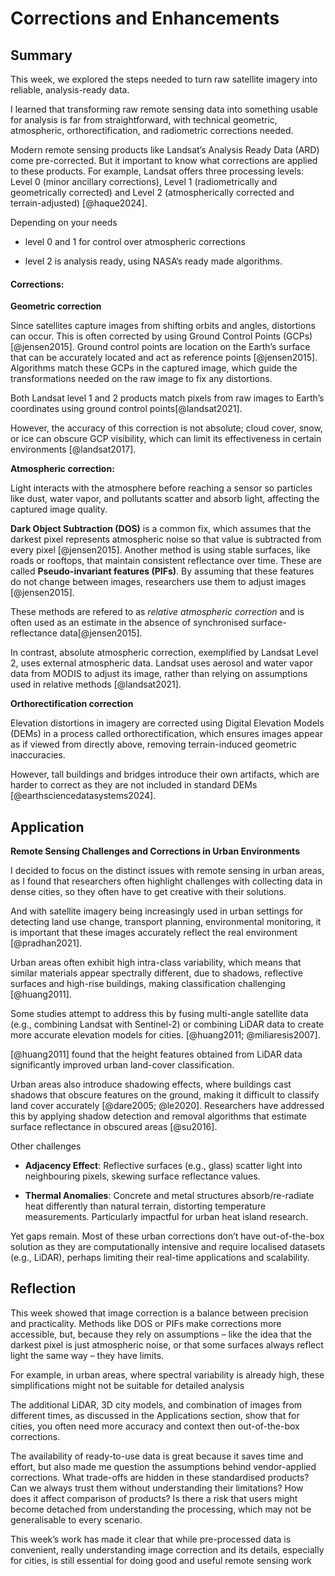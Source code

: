# Corrections and Enhancements

## Summary

This week, we explored the steps needed to turn raw satellite imagery into reliable, analysis-ready data.

I learned that transforming raw remote sensing data into something usable for analysis is far from straightforward, with technical geometric, atmospheric, orthorectification, and radiometric corrections needed.

Modern remote sensing products like Landsat’s Analysis Ready Data (ARD) come pre-corrected. But it important to know what corrections are applied to these products. For example, Landsat offers three processing levels: Level 0 (minor ancillary corrections), Level 1 (radiometrically and geometrically corrected) and Level 2 (atmospherically corrected and terrain-adjusted) [@haque2024].

Depending on your needs

-   level 0 and 1 for control over atmospheric corrections

-   level 2 is analysis ready, using NASA's ready made algorithms.

#### Corrections:

**Geometric correction**

Since satellites capture images from shifting orbits and angles, distortions can occur. This is often corrected by using Ground Control Points (GCPs) [@jensen2015]. Ground control points are location on the Earth's surface that can be accurately located and act as reference points [@jensen2015]. Algorithms match these GCPs in the captured image, which guide the transformations needed on the raw image to fix any distortions.

Both Landsat level 1 and 2 products match pixels from raw images to Earth’s coordinates using ground control points[@landsat2021].

However, the accuracy of this correction is not absolute; cloud cover, snow, or ice can obscure GCP visibility, which can limit its effectiveness in certain environments [@landsat2017].

**Atmospheric correction:**

Light interacts with the atmosphere before reaching a sensor so particles like dust, water vapor, and pollutants scatter and absorb light, affecting the captured image quality.

**Dark Object Subtraction (DOS)** is a common fix, which assumes that the darkest pixel represents atmospheric noise so that value is subtracted from every pixel [@jensen2015]. Another method is using stable surfaces, like roads or rooftops, that maintain consistent reflectance over time. These are called **Pseudo-invariant features (PIFs)**. By assuming that these features do not change between images, researchers use them to adjust images [@jensen2015].

These methods are refered to as *relative atmospheric correction* and is often used as an estimate in the absence of synchronised surface-reflectance data[@jensen2015].

In contrast, absolute atmospheric correction, exemplified by Landsat Level 2, uses external atmospheric data. Landsat uses aerosol and water vapor data from MODIS to adjust its image, rather than relying on assumptions used in relative methods [@landsat2021].

**Orthorectification correction**

Elevation distortions in imagery are corrected using Digital Elevation Models (DEMs) in a process called orthorectification, which ensures images appear as if viewed from directly above, removing terrain-induced geometric inaccuracies.

However, tall buildings and bridges introduce their own artifacts, which are harder to correct as they are not included in standard DEMs [@earthsciencedatasystems2024].

## Application

**Remote Sensing Challenges and Corrections in Urban Environments**

I decided to focus on the distinct issues with remote sensing in urban areas, as I found that researchers often highlight challenges with collecting data in dense cities, so they often have to get creative with their solutions.

And with satellite imagery being increasingly used in urban settings for detecting land use change, transport planning, environmental monitoring, it is important that these images accurately reflect the real environment [@pradhan2021].

Urban areas often exhibit high intra-class variability, which means that similar materials appear spectrally different, due to shadows, reflective surfaces and high-rise buildings, making classification challenging [@huang2011].

Some studies attempt to address this by fusing multi-angle satellite data (e.g., combining Landsat with Sentinel-2) or combining LiDAR data to create more accurate elevation models for cities. [@huang2011; @miliaresis2007].

[@huang2011] found that the height features obtained from LiDAR data significantly improved urban land-cover classification.

Urban areas also introduce shadowing effects, where buildings cast shadows that obscure features on the ground, making it difficult to classify land cover accurately [@dare2005; @le2020]. Researchers have addressed this by applying shadow detection and removal algorithms that estimate surface reflectance in obscured areas [@su2016].

Other challenges

-   **Adjacency Effect**: Reflective surfaces (e.g., glass) scatter light into neighbouring pixels, skewing surface reflectance values.

-   **Thermal Anomalies**: Concrete and metal structures absorb/re-radiate heat differently than natural terrain, distorting temperature measurements. Particularly impactful for urban heat island research.

Yet gaps remain. Most of these urban corrections don't have out-of-the-box solution as they are computationally intensive and require localised datasets (e.g., LiDAR), perhaps limiting their real-time applications and scalability.

## Reflection

This week showed that image correction is a balance between precision and practicality. Methods like DOS or PIFs make corrections more accessible, but, because they rely on assumptions – like the idea that the darkest pixel is just atmospheric noise, or that some surfaces always reflect light the same way – they have limits.

For example, in urban areas, where spectral variability is already high, these simplifications might not be suitable for detailed analysis

The additional LiDAR, 3D city models, and combination of images from different times, as discussed in the Applications section, show that for cities, you often need more accuracy and context then out-of-the-box corrections.

The availability of ready-to-use data is great because it saves time and effort, but also made me question the assumptions behind vendor-applied corrections. What trade-offs are hidden in these standardised products? Can we always trust them without understanding their limitations? How does it affect comparison of products? Is there a risk that users might become detached from understanding the processing, which may not be generalisable to every scenario.

This week’s work has made it clear that while pre-processed data is convenient, really understanding image correction and its details, especially for cities, is still essential for doing good and useful remote sensing work
